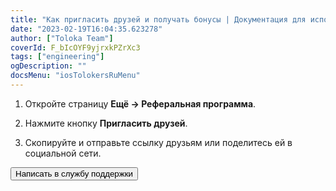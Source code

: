```yaml
---
title: "Как пригласить друзей и получать бонусы | Документация для исполнителей Толоки"
date: "2023-02-19T16:04:35.623278"
author: ["Toloka Team"]
coverId: F_bIcOYF9yjrxkPZrXc3
tags: ["engineering"]
ogDescription: ""
docsMenu: "iosTolokersRuMenu"
---
```



<RuReferalContent1/>

1. Откройте страницу **Ещё → Реферальная программа**.

1. Нажмите кнопку **Пригласить друзей**.

1. Скопируйте и отправьте ссылку друзьям или поделитесь ей в социальной сети.

<RuReferalContent2/>

<Button themeColor="light" view="default" size="l" type="link" url="../troubleshooting/support?form-source=referal">Написать в службу поддержки</Button>
